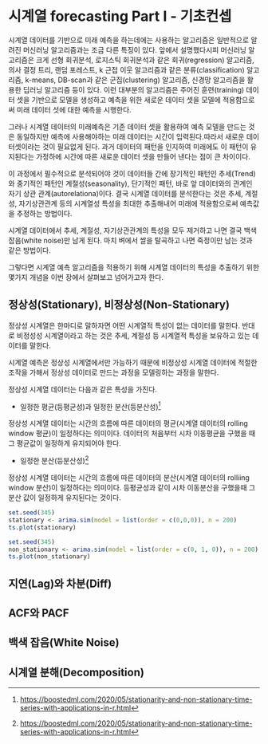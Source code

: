 # 시계열 forecasting Part I - 기초컨셉

시계열 데이터를 기반으로 미래 예측을 하는데에는 사용하는 알고리즘은 일반적으로 알려진 머신러닝 알고리즘과는 조금 다른 특징이 있다. 앞에서 설명했다시피 머신러닝 알고리즘은 크게 선형 회귀분석, 로지스틱 회귀분석과 같은 회귀(regression) 알고리즘, 의사 결정 트리, 랜덤 포레스트, k 근접 이웃 알고리즘과 같은 분류(classification) 알고리즘, k-means, DB-scan과 같은 군집(clustering) 알고리즘, 신경망 알고리즘을 활용한 딥러닝 알고리즘 등이 있다. 이런 대부분의 알고리즘은 주어진 훈련(training) 데이터 셋을 기반으로 모델을 생성하고 예측을 위한 새로운 데이터 셋을 모델에 적용함으로써 미래 데이터 섯에 대한 예측을 시행한다.

그러나 시계열 데이터의 미래예측은 기존 데이터 셋을 활용하여 예측 모델을 만드는 것은 동일하지만 예측에 사용해야하는 미래 데이터는 시간이 입력된다.따라서 새로운 데이터셋이라는 것이 필요없게 된다. 과거 데이터의 패턴을 인지하여 미래에도 이 패턴이 유지된다는 가정하에 시간에 따른 새로운 데이터 셋을 만들어 낸다는 점이 큰 차이이다.

이 과정에서 필수적으로 분석되어야 것이 데이터들 간에 장기적인 패턴인 추세(Trend)와 중기적인 패턴인 계절성(seasonality), 단기적인 패턴, 바로 앞 데이터와의 관계인 자기 상관 관계(autorelationa)이다. 결국 시계열 데이터를 분석한다는 것은 추세, 계절성, 자기상관관계 등의 시계열성 특성을 최대한 추출해내어 미래에 적용함으로써 예측값을 추정하는 방법이다.

시계열 데이터에서 추세, 계절성, 자기상관관계의 특성을 모두 제거하고 나면 결국 백색 잡음(white noise)만 남게 된다. 마치 벼에서 쌀을 탈곡하고 나면 죽정이만 남는 것과 같은 방법이다.

그렇다면 시계열 예측 알고리즘을 적용하기 위해 시계열 데이터의 특성을 추출하기 위한 몇가지 개념을 이번 장에서 살펴보고 넘어가고자 한다.

## 정상성(Stationary), 비정상성(Non-Stationary)

정상성 시계열은 한마디로 말하자면 어떤 시계열적 특성이 없는 데이터를 말한다. 반대로 비정성성 시계열이라고 하는 것은 추세, 계절성 등 시계열적 특성을 보유하고 있는 데이터를 말한다.

시계열 예측은 정상성 시계열에서만 가능하기 때문에 비정상성 시계열 데이터에 적절한 조작을 가해서 정상성 데이터로 만드는 과정을 모델링하는 과정을 말한다.

정상성 시계열 데이터는 다음과 같은 특성을 가진다.

-   일정한 평균(등평균성)과 일정한 분산(등분산성)[^forecasting_i-1]

[^forecasting_i-1]: <https://boostedml.com/2020/05/stationarity-and-non-stationary-time-series-with-applications-in-r.html>

정상성 시계열 데이터는 시간의 흐름에 따른 데이터의 평균(시계열 데이터의 rolling window 평균)이 일정하다는 의미이다. 데이터의 처음부터 시차 이동평균을 구했을 때 그 평균값이 일정하게 유지되어야 한다.

-   일정한 분산(등분산성)[^forecasting_i-2]

[^forecasting_i-2]: <https://boostedml.com/2020/05/stationarity-and-non-stationary-time-series-with-applications-in-r.html>

정상성 시계열 데이터는 시간의 흐름에 따른 데이터의 분산(시계열 데이터의 rolliing window 분산)이 일정하다는 의미이다. 등평균성과 같이 시차 이동분산을 구했을때 그 분산 값이 일정하게 유지된다는 것이다.

```r
set.seed(345)
stationary <- arima.sim(model = list(order = c(0,0,0)), n = 200)
ts.plot(stationary)
```

```r
set.seed(345)
non_stationary <- arima.sim(model = list(order = c(0, 1, 0)), n = 200)
ts.plot(non_stationary)
```

## 지연(Lag)와 차분(Diff)

## ACF와 PACF

## 백색 잡음(White Noise)

## 시계열 분해(Decomposition)

